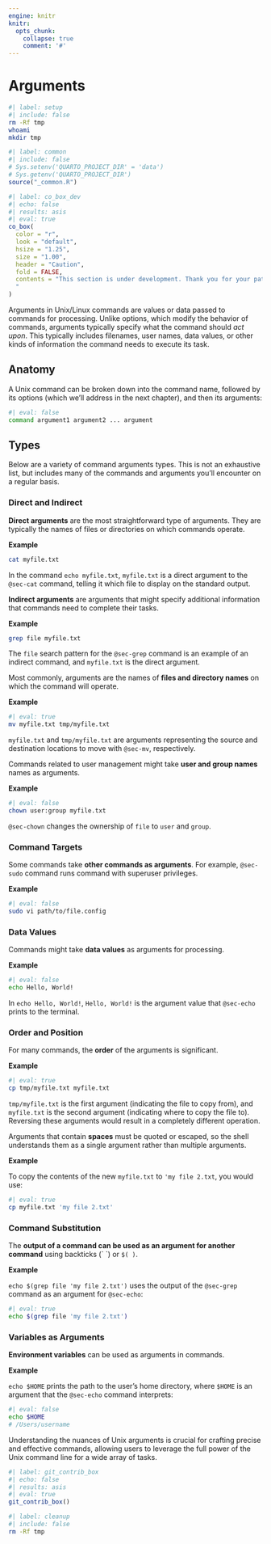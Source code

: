 ```yaml
---
engine: knitr
knitr:
  opts_chunk: 
    collapse: true
    comment: '#'
---
```


# Arguments {#sec-args}

```bash
#| label: setup
#| include: false
rm -Rf tmp
whoami
mkdir tmp
```

```r
#| label: common
#| include: false
# Sys.setenv('QUARTO_PROJECT_DIR' = 'data')
# Sys.getenv('QUARTO_PROJECT_DIR')
source("_common.R")
```

```r
#| label: co_box_dev
#| echo: false
#| results: asis
#| eval: true
co_box(
  color = "r",
  look = "default", 
  hsize = "1.25", 
  size = "1.00", 
  header = "Caution", 
  fold = FALSE,
  contents = "This section is under development. Thank you for your patience.
  "
)
```

Arguments in Unix/Linux commands are values or data passed to commands for processing. Unlike options, which modify the behavior of commands, arguments typically specify what the command should *act upon*. This typically includes filenames, user names, data values, or other kinds of information the command needs to execute its task.
 
## Anatomy

A Unix command can be broken down into the command name, followed by its options (which we'll address in the next chapter), and then its arguments:

```bash
#| eval: false
command argument1 argument2 ... argument
```

## Types 

Below are a variety of command arguments types. This is not an exhaustive list, but includes many of the commands and arguments you'll encounter on a regular basis.

### Direct and Indirect 

**Direct arguments** are the most straightforward type of arguments. They are typically the names of files or directories on which commands operate. 

**Example** 

```bash
cat myfile.txt
```


In the command `echo myfile.txt`, `myfile.txt` is a direct argument to the <code>@sec-cat</code> command, telling it which file to display on the standard output.

**Indirect arguments** are arguments that might specify additional information that commands need to complete their tasks.

**Example** 

```bash
grep file myfile.txt
```

The `file` search pattern for the <code>@sec-grep</code> command is an example of an indirect command, and `myfile.txt` is the direct argument.

Most commonly, arguments are the names of **files and directory names** on which the command will operate.

**Example**

```bash
#| eval: true
mv myfile.txt tmp/myfile.txt
```

`myfile.txt` and `tmp/myfile.txt` are arguments representing the source and destination locations to move with <code>@sec-mv</code>, respectively.

Commands related to user management might take **user and group names** names as arguments.

**Example**

```bash
#| eval: false
chown user:group myfile.txt
```

<code>@sec-chown</code> changes the ownership of `file` to `user` and `group`.

### Command Targets

Some commands take **other commands as arguments**. For example, <code>@sec-sudo</code> command runs command with superuser privileges.

**Example**

```bash
#| eval: false
sudo vi path/to/file.config
```

### Data Values

Commands might take **data values** as arguments for processing. 

**Example**

```bash
#| eval: false
echo Hello, World!
```

In `echo Hello, World!`, `Hello, World!` is the argument value that <code>@sec-echo</code> prints to the terminal.

### Order and Position

For many commands, the **order** of the arguments is significant. 

**Example** 

```bash
#| eval: true
cp tmp/myfile.txt myfile.txt
```

`tmp/myfile.txt` is the first argument (indicating the file to copy from), and `myfile.txt` is the second argument (indicating where to copy the file to). Reversing these arguments would result in a completely different operation.

Arguments that contain **spaces** must be quoted or escaped, so the shell understands them as a single argument rather than multiple arguments. 

**Example** 

To copy the contents of the new `myfile.txt` to `'my file 2.txt`, you would use:

```bash
#| eval: true
cp myfile.txt 'my file 2.txt'
```

### Command Substitution

The **output of a command can be used as an argument for another command** using backticks (\` \`) or `$( )`. 

**Example** 

`echo $(grep file 'my file 2.txt')` uses the output of the <code>@sec-grep</code> command as an argument for <code>@sec-echo</code>:

```bash
#| eval: true
echo $(grep file 'my file 2.txt')
```

### Variables as Arguments

**Environment variables** can be used as arguments in commands. 

**Example** 

`echo $HOME` prints the path to the user's home directory, where `$HOME` is an argument that the <code>@sec-echo</code> command interprets:

```bash
#| eval: false
echo $HOME
# /Users/username
```


Understanding the nuances of Unix arguments is crucial for crafting precise and effective commands, allowing users to leverage the full power of the Unix command line for a wide array of tasks.

```r
#| label: git_contrib_box
#| echo: false
#| results: asis
#| eval: true
git_contrib_box()
```


```bash
#| label: cleanup
#| include: false
rm -Rf tmp
```
